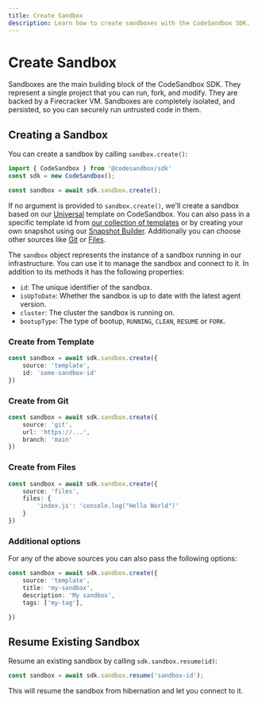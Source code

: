 ```yaml
---
title: Create Sandbox
description: Learn how to create sandboxes with the CodeSandbox SDK.
---
```



# Create Sandbox

Sandboxes are the main building block of the CodeSandbox SDK. They represent a single project that you can run, fork, and modify. They are backed by a Firecracker VM. Sandboxes are completely isolated, and persisted, so you can securely run untrusted code in them.

## Creating a Sandbox

You can create a sandbox by calling `sandbox.create()`:

```ts
import { CodeSandbox } from '@codesandbox/sdk'
const sdk = new CodeSandbox();

const sandbox = await sdk.sandbox.create();
```

If no argument is provided to `sandbox.create()`, we'll create a sandbox based on our [Universal](https://codesandbox.io/p/devbox/universal-pcz35m) template on CodeSandbox. You can also pass in a specific template id from [our collection of templates](/sdk/snapshot-library) or by creating your own snapshot using our [Snapshot Builder](/sdk/snapshot-builder). Additionally you can choose other sources like [Git](/sdk/sandbox#git) or [Files](/sdk/sandbox#files).

The `sandbox` object represents the instance of a sandbox running in our infrastructure. You can use it to manage the sandbox and connect to it. In addition to its methods it has the following properties:

- `id`: The unique identifier of the sandbox.
- `isUpToDate`: Whether the sandbox is up to date with the latest agent version.
- `cluster`: The cluster the sandbox is running on.
- `bootupType`: The type of bootup, `RUNNING`, `CLEAN`, `RESUME` or `FORK`.

### Create from Template

```ts
const sandbox = await sdk.sandbox.create({
    source: 'template',
    id: 'some-sandbox-id'
})
```

### Create from Git

```ts
const sandbox = await sdk.sandbox.create({
    source: 'git',
    url: 'https://...',
    branch: 'main'
})
```

### Create from Files

```ts
const sandbox = await sdk.sandbox.create({
    source: 'files',
    files: {
        'index.js': 'console.log("Hello World")'
    }
})
```

### Additional options

For any of the above sources you can also pass the following options:

```ts
const sandbox = await sdk.sandbox.create({
    source: 'template',
    title: 'my-sandbox',
    description: 'My sandbox',
    tags: ['my-tag'],

})
```

## Resume Existing Sandbox

Resume an existing sandbox by calling `sdk.sandbox.resume(id)`:

```ts
const sandbox = await sdk.sandbox.resume('sandbox-id');
```

This will resume the sandbox from hibernation and let you connect to it.
